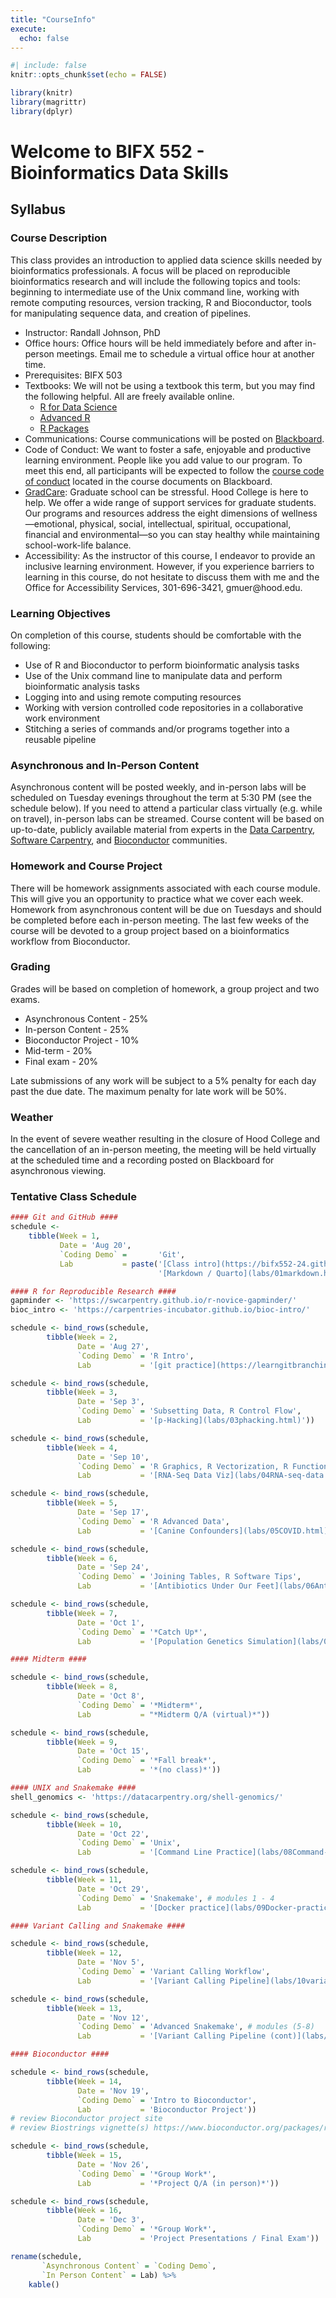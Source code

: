 ```yaml
---
title: "CourseInfo"
execute: 
  echo: false
---
```


<!-- 
# render/preview website with (default profile is "book")
quarto render
quarto preview

# render all slides with
quarto render --profile slides

# render syllabus with
quarto render --profile docx
-->

```r
#| include: false
knitr::opts_chunk$set(echo = FALSE)

library(knitr)
library(magrittr)
library(dplyr)
```

# Welcome to BIFX 552 - Bioinformatics Data Skills  {.unnumbered}

## Syllabus

### Course Description

This class provides an introduction to applied data science skills needed by bioinformatics professionals. A focus will be placed on reproducible bioinformatics research and will include the following topics and tools: beginning to intermediate use of the Unix command line, working with remote computing resources, version tracking, R and Bioconductor, tools for manipulating sequence data, and creation of pipelines.

-   Instructor: Randall Johnson, PhD
-   Office hours: Office hours will be held immediately before and after in-person meetings. Email me to schedule a virtual office hour at another time.
-   Prerequisites: BIFX 503
-   Textbooks: We will not be using a textbook this term, but you may find the following helpful. All are freely available online.
    -   [R for Data Science](https://r4ds.had.co.nz/)
    -   [Advanced R](https://adv-r.hadley.nz/)
    -   [R Packages](https://r-pkgs.org/)
-   Communications: Course communications will be posted on [Blackboard](https://hood.blackboard.com).
-   Code of Conduct: We want to foster a safe, enjoyable and productive learning environment. People like you add value to our program. To meet this end, all participants will be expected to follow the [course code of conduct](https://bifx552-24.github.io/code_of_conduct.html) located in the course documents on Blackboard.
-   [GradCare](https://www.hood.edu/hood-community/hood-college-health-wellness/gradcare): Graduate school can be stressful. Hood College is here to help. We offer a wide range of support services for graduate students. Our programs and resources address the eight dimensions of wellness—emotional, physical, social, intellectual, spiritual, occupational, financial and environmental—so you can stay healthy while maintaining school-work-life balance.
-   Accessibility: As the instructor of this course, I endeavor to provide an inclusive learning environment. However, if you experience barriers to learning in this course, do not hesitate to discuss them with me and the Office for Accessibility Services, 301-696-3421, gmuer\@hood.edu.

### Learning Objectives

On completion of this course, students should be comfortable with the following:

-   Use of R and Bioconductor to perform bioinformatic analysis tasks
-   Use of the Unix command line to manipulate data and perform bioinformatic analysis tasks
-   Logging into and using remote computing resources
-   Working with version controlled code repositories in a collaborative work environment
-   Stitching a series of commands and/or programs together into a reusable pipeline

### Asynchronous and In-Person Content

Asynchronous content will be posted weekly, and in-person labs will be scheduled on Tuesday evenings throughout the term at 5:30 PM (see the schedule below). If you need to attend a particular class virtually (e.g. while on travel), in-person labs can be streamed. Course content will be based on up-to-date, publicly available material from experts in the [Data Carpentry](https://datacarpentry.org/), [Software Carpentry](https://software-carpentry.org/), and [Bioconductor](https://bioconductor.org/) communities.

### Homework and Course Project

There will be homework assignments associated with each course module. This will give you an opportunity to practice what we cover each week. Homework from asynchronous content will be due on Tuesdays and should be completed before each in-person meeting. The last few weeks of the course will be devoted to a group project based on a bioinformatics workflow from Bioconductor.

### Grading

Grades will be based on completion of homework, a group project and two exams.

-   Asynchronous Content - 25%
-   In-person Content - 25%
-   Bioconductor Project - 10%
-   Mid-term - 20%
-   Final exam - 20%

Late submissions of any work will be subject to a 5% penalty for each day past the due date. The maximum penalty for late work will be 50%.

### Weather

In the event of severe weather resulting in the closure of Hood College and the cancellation of an in-person meeting, the meeting will be held virtually at the scheduled time and a recording posted on Blackboard for asynchronous viewing.

### Tentative Class Schedule

```r
#### Git and GitHub ####
schedule <- 
    tibble(Week = 1,
           Date = 'Aug 20', 
           `Coding Demo` =       'Git',
           Lab           = paste('[Class intro](https://bifx552-24.github.io/CourseInfo/),',
                                 '[Markdown / Quarto](labs/01markdown.html)'))

#### R for Reproducible Research ####
gapminder <- 'https://swcarpentry.github.io/r-novice-gapminder/'
bioc_intro <- 'https://carpentries-incubator.github.io/bioc-intro/'

schedule <- bind_rows(schedule,
        tibble(Week = 2,
               Date = 'Aug 27', 
               `Coding Demo` = 'R Intro',
               Lab           = '[git practice](https://learngitbranching.js.org)'))

schedule <- bind_rows(schedule,
        tibble(Week = 3,
               Date = 'Sep 3', 
               `Coding Demo` = 'Subsetting Data, R Control Flow',
               Lab           = '[p-Hacking](labs/03phacking.html)'))

schedule <- bind_rows(schedule,
        tibble(Week = 4,
               Date = 'Sep 10', 
               `Coding Demo` = 'R Graphics, R Vectorization, R Functions',
               Lab           = '[RNA-Seq Data Viz](labs/04RNA-seq-data.html)'))

schedule <- bind_rows(schedule,
        tibble(Week = 5,
               Date = 'Sep 17', 
               `Coding Demo` = 'R Advanced Data',
               Lab           = '[Canine Confounders](labs/05COVID.html)'))

schedule <- bind_rows(schedule,
        tibble(Week = 6,
               Date = 'Sep 24', 
               `Coding Demo` = 'Joining Tables, R Software Tips',
               Lab           = '[Antibiotics Under Our Feet](labs/06Antibiotics-under-our-feet.html)'))

schedule <- bind_rows(schedule,
        tibble(Week = 7,
               Date = 'Oct 1',
               `Coding Demo` = '*Catch Up*',
               Lab           = '[Population Genetics Simulation](labs/07HWE.html)'))

#### Midterm ####

schedule <- bind_rows(schedule,
        tibble(Week = 8,
               Date = 'Oct 8', 
               `Coding Demo` = '*Midterm*',
               Lab           = "*Midterm Q/A (virtual)*"))

schedule <- bind_rows(schedule,
        tibble(Week = 9,
               Date = 'Oct 15',
               `Coding Demo` = '*Fall break*',
               Lab           = '*(no class)*'))

#### UNIX and Snakemake ####
shell_genomics <- 'https://datacarpentry.org/shell-genomics/'

schedule <- bind_rows(schedule,
        tibble(Week = 10,
               Date = 'Oct 22', 
               `Coding Demo` = 'Unix',
               Lab           = '[Command Line Practice](labs/08Command-line-practice.html)'))

schedule <- bind_rows(schedule,
        tibble(Week = 11,
               Date = 'Oct 29', 
               `Coding Demo` = 'Snakemake', # modules 1 - 4
               Lab           = '[Docker practice](labs/09Docker-practice.html)'))

#### Variant Calling and Snakemake ####

schedule <- bind_rows(schedule,
        tibble(Week = 12,
               Date = 'Nov 5', 
               `Coding Demo` = 'Variant Calling Workflow',
               Lab           = '[Variant Calling Pipeline](labs/10variant-calling-pipeline.html)'))

schedule <- bind_rows(schedule,
        tibble(Week = 13,
               Date = 'Nov 12', 
               `Coding Demo` = 'Advanced Snakemake', # modules (5-8)
               Lab           = '[Variant Calling Pipeline (cont)](labs/10variant-calling-pipeline.html)'))

#### Bioconductor ####

schedule <- bind_rows(schedule,
        tibble(Week = 14,
               Date = 'Nov 19', 
               `Coding Demo` = 'Intro to Bioconductor',
               Lab           = 'Bioconductor Project'))
# review Bioconductor project site
# review Biostrings vignette(s) https://www.bioconductor.org/packages/release/bioc/html/Biostrings.html

schedule <- bind_rows(schedule,
        tibble(Week = 15,
               Date = 'Nov 26', 
               `Coding Demo` = '*Group Work*',
               Lab           = '*Project Q/A (in person)*'))

schedule <- bind_rows(schedule,
        tibble(Week = 16,
               Date = 'Dec 3', 
               `Coding Demo` = '*Group Work*',
               Lab           = 'Project Presentations / Final Exam'))

rename(schedule,
       `Asynchronous Content` = `Coding Demo`,
       `In Person Content` = Lab) %>%
    kable()
```
